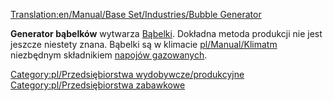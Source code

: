 [[Translation:en/Manual/Base Set/Industries/Bubble Generator]]

{{pl/Przedsiębiorstwa|image=en/BubbleGenerator.png|name=Generator bąbelków
|climates=[[pl/Manual/Klimat]]
|accepts=Nic
|produces=[[pl/Manual/Base Set/Cargos/Bąbelki|Bąbelki]]
}}

'''Generator bąbelków''' wytwarza [[pl/Manual/Base Set/Cargos/Bąbelki|Bąbelki]]. Dokładna metoda produkcji nie jest jeszcze niestety znana.
Bąbelki są w klimacie [[pl/Manual/Klimat]]m niezbędnym składnikiem [[pl/Manual/Base Set/Cargos/Napoje gazowane|napojów gazowanych]].

{{pl/Navbox Industries}}

[[Category:pl/Przedsiębiorstwa wydobywcze/produkcyjne]]
[[Category:pl/Przedsiębiorstwa zabawkowe]]